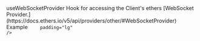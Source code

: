 

<MDXLayout>
  <MDXContentSection>
      <Text variant="heading4" color="white" id="use-web-socket-provider">useWebSocketProvider</Text>
      <MDXContentBlock>
        Hook for accessing the Client&apos;s ethers [WebSocket Provider.](https://docs.ethers.io/v5/api/providers/other/#WebSocketProvider)
        <CodeSyntax codeString={USE_WEB_SOCKET_PROVIDER} codeType={"app"} />
      </MDXContentBlock>
      <Text variant="heading4" color="white" id="example">Example</Text>
      <MDXContentBlock>
        <CodeSyntax codeString={USE_WEB_SOCKET_PROVIDER_EXAMPLE} codeType={"app"} />
      </MDXContentBlock>
    <FooterRouter
        previousRoute={SIDE_BAR_NAVIGATION[5].nestedNav[23].href}
        previousRouteName={SIDE_BAR_NAVIGATION[5].nestedNav[23].title}

        padding="lg"
    />

  </MDXContentSection>
  <MDXToCSection data={USE_WEB_SOCKET_PROVIDER_TOC}/>
</MDXLayout>

